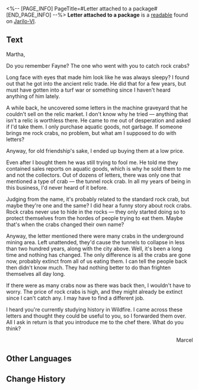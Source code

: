 <%-- [PAGE_INFO]
PageTitle=#Letter attached to a package#
[END_PAGE_INFO] --%>
{{Readable Infobox
|id           = 066
|partIds      = 190187
|title        = 
|image        = Item Sealed Letter.png
|world        = Jarilo-VI
|parts        = 1
|author       = <!--to be added-->
|description  = The rise and fall of a mysterious creature that could have annihilated the Underworld.
|part1        = Letter Attached to a Package
|source1      = {{cx|Source missing}}
|characters   = 
|factions     = 
}}
'''Letter attached to a package''' is a [[readable]] found on [[Jarilo-VI]].
<!--
==Location==
{{Map Embed|<map name>|<marker id>}}
-->
==Text==
Martha,

Do you remember Fayne? The one who went with you to catch rock crabs?

Long face with eyes that made him look like he was always sleepy? I found out that he got into the ancient relic trade. He did that for a few years, but must have gotten into a turf war or something since I haven't heard anything of him lately.

A while back, he uncovered some letters in the machine graveyard that he couldn't sell on the relic market. I don't know why he tried &mdash; anything that isn't a relic is worthless there. He came to me out of desperation and asked if I'd take them. I only purchase aquatic goods, not garbage. If someone brings me rock crabs, no problem, but what am I supposed to do with letters?

Anyway, for old friendship's sake, I ended up buying them at a low price.

Even after I bought them he was still trying to fool me. He told me they contained sales reports on aquatic goods, which is why he sold them to me and not the collectors. Out of dozens of letters, there was only one that mentioned a type of crab &mdash; the tunnel rock crab. In all my years of being in this business, I'd never heard of it before.

Judging from the name, it's probably related to the standard rock crab, but maybe they're one and the same? I did hear a funny story about rock crabs. Rock crabs never use to hide in the rocks &mdash; they only started doing so to protect themselves from the hordes of people trying to eat them. Maybe that's when the crabs changed their own name?

Anyway, the letter mentioned there were many crabs in the underground mining area. Left unattended, they'd cause the tunnels to collapse in less than two hundred years, along with the city above. Well, it's been a long time and nothing has changed. The only difference is all the crabs are gone now, probably extinct from all of us eating them. I can tell the people back then didn't know much. They had nothing better to do than frighten themselves all day long.

If there were as many crabs now as there was back then, I wouldn't have to worry. The price of rock crabs is high, and they might already be extinct since I can't catch any. I may have to find a different job.

I heard you're currently studying history in Wildfire. I came across these letters and thought they could be useful to you, so I forwarded them over. All I ask in return is that you introduce me to the chef there. What do you think?

<div align="right">Marcel</div>

<!--
==Trivia==
* 
-->
==Other Languages==
{{Other Languages
|en   = Letter attached to a package
|zhs  = 某个包裹上的附信
|zht  = 某個包裹上的附信
|ja   = ある小包に添えられた手紙
|ko   = 어느 소포에 동봉된 편지
|es   = Carta adjunta a un paquete
|fr   = Lettre jointe à un paquet
|ru   = Сопроводительное письмо к посылке
|th   = จดหมายที่แนบมากับพัสดุ
|vi   = Thư Kèm Theo Kiện Hàng
|de   = Einem Paket beigefügter Brief
|id   = Surat Pengantar di Paket
|pt   = Carta Anexada a Um Pacote
}}

==Change History==
{{Change History|1.0}}